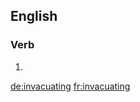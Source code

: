 ==English==

===Verb===
{{head|en}}

# {{present participle of|invacuate}}

[[de:invacuating]]
[[fr:invacuating]]